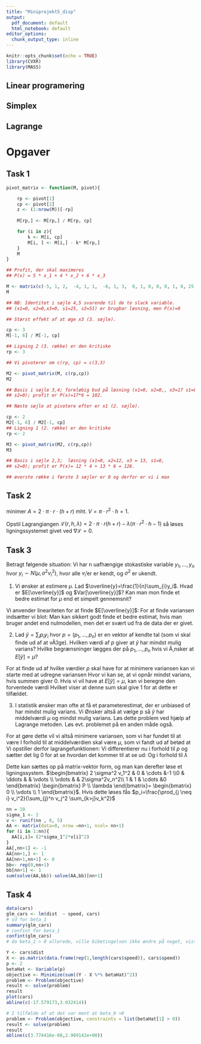 ```yaml
---
title: "Miniprojekt5_disp"
output:
  pdf_document: default
  html_notebook: default
editor_options:
  chunk_output_type: inline
---
```


```r
knitr::opts_chunk$set(echo = TRUE)
library(CVXR)
library(MASS)
```

## Linear programering 


\begin{itemize}
  \item Kanonisk form:
  \begin{itemize}
    \item max $c_1x_1+\cdots+c_nx_n=c^Tx$
    \item Under betingerlserne.
    \item $\begin{bmatrix} a_{11}x_1+\cdots+a_{1n}x_n \leq b_1 \\ \vdots \\ a_{m1}x_1+\cdots + a_{mn}x_n \leq b_m \end{bmatrix}$ eller $Ax \leq b$.
    \item $x \geq 0$
    \item $x_i$ er varible. $c_i$ er koefficenterne. Som giver kriteriefunktionen
    \item $z=c_1x_1+\cdots + c_nx_n$ som skal maximeres
  \end{itemize}
  \item Standart form:
  \begin{itemize}
    \item max $c_1x_1+\cdots+c_nx_n=c^Tx$
    \item Under betingerlserne.
    \item $\begin{bmatrix} a_{11}x_1+\cdots+a_{1n}x_n = b_1 \\ \vdots \\ a_{m1}x_1+\cdots + a_{mn}x_n = b_m \end{bmatrix}$ eller $Ax = b$.
    \item $x \geq 0$
  \end{itemize}
  \item Et lineart programmerings problem på kanonisk form kan bringes på standard form, ved at indføre nye variable.
  \item $x_{n+1},\ldots,  x_{m+n}$, en for hver bibetingelse. 
  \item max $c_1x_1+\cdots+c_nx_n=\bar{c}^T\bar{x}$
  \item Under betingerlserne.
  \item $\begin{bmatrix} a_{11}x_1+\cdots+a_{1n}x_n+x_{n+1} \leq b_1 \\ \vdots \\ a_{m1}x_1+\cdots + a_{mn}x_n+x_{n+m} \leq b_m \end{bmatrix}$ eller $\bar{A}\bar{x} \leq b$.
  \item $\bar{x} \geq 0$
  \item hvor $\bar{A}=\begin{bmatrix} A, I \end{bmatrix}$
  \item $\bar{c}=\begin{bmatrix} c \\ 0 \end{bmatrix}$
\end{itemize}  

## Simplex

\begin{itemize}
  \item Linear programmeringsproblem på standart form.
  \item $\forall b_i \geq0$
  \item $m \leq n$
  \item Fremgangsmetode: 
  \begin{itemize}
    \item Opstil matrix $\begin{bmatrix} c & 0^T & 0 \\ A & I & b \end{bmatrix}$, for $2n$ variable
    \item Opstil matrix $\begin{bmatrix} c  & 0 \\ A & b \end{bmatrix}$, for $n$ variable
    \item Trin 1: Tjek hvilken indgang i $c$ som har den højeste værdi. Dette er den første søjle vi indrager i vores basis. Kald denne søjle for $j$.
    \item Trin 2: Tjek forholdet mellem $b_i/A_{ij}, \quad \forall i$. Det $i$ som giver det laveste tal, definerer hvilken række der skal pivoteres i. 
    \item Hvis der stadig er positive tal i $c$, gå tilbage til trin 1. Ellers er problemet løst.
    \item Nu er der dannet en basis. Værdierne for $x_1,\ldots, x_n$ kan nu aflæses. Dette gøres ved at tjekke hvilke søjler og indgange der er i pivot i. hvis der er pivot i søjle $j$, indgang $i$. Betyder det, at $x_j$ skal have værdien aflæst i $b_i$. Hvis der ikke er pivot i søjle $j$ er $x_j=0$. 
    \item I indgangen over $b$ kan $-z$ aflæses. 
  \end{itemize}
\end{itemize}

## Lagrange

\begin{itemize}
  \item max $f(x_1, \ldots, x_n)$
  \item Under betingelserne $\begin{bmatrix} g_1(x_1,\ldots, x_n)=c_1 \\ \vdots \\ g_m(x_1,\ldots, x_n)=c_m \end{bmatrix}$ 
  \item ved at danne lagrangeligningen 
  \item $\mathcal{L}(x,y,\ldots, \lambda)  = f(x,y,\ldots) - \lambda(g(x,y,\ldots ) - c$
  \item Sæt $\nabla \mathcal{L} = 0$ og løs ligningssystemet.
\end{itemize}

# Opgaver

## Task 1



```r
pivot_matrix <- function(M, pivot){

    rp <- pivot[1]
    cp <- pivot[2]
    z <- (1:nrow(M))[-rp]
    
    M[rp,] <- M[rp,] / M[rp, cp]

    for (i in z){
        k <- M[i, cp]
        M[i, ] <- M[i,] - k* M[rp,]
    }
    M
}

## Profit, der skal maximeres
## P(x) = 5 * x_1 + 4 * x_2 + 6 * x_3

M <- matrix(c(-5, 1, 2,  -4, 1, 1,  -6, 1, 3,  0, 1, 0, 0, 0, 1, 0, 25, 51), nr=3)
M 

## NB: Identitet i søjle 4,5 svarende til de to slack variable.
## (x1=0, x2=0,x3=0, s1=25, s2=51) er brugbar løsning, men P(x)=0

## Størst effekt af at øge x3 (3. søjle).

cp <- 3
M[-1, 6] / M[-1, cp]

## Ligning 2 (3. række) er den kritiske
rp <- 3

## Vi pivoterer om c(rp, cp) = c(3,3)

M2 <- pivot_matrix(M, c(rp,cp))
M2

## Basis i søjle 3,4; foreløbig bud på løsning (x1=0, x2=0,, x3=17 s1=8,
## s2=0); profit er P(x)=17*6 = 102.

## Næste søjle at pivotere efter er x1 (2. søjle).

cp <- 2
M2[-1, 6] / M2[-1, cp]
## Ligning 1 (2. række) er den kritiske
rp <- 2

M3 <- pivot_matrix(M2, c(rp,cp))
M3

## Basis i søjle 2,3;  løsning (x1=0, x2=12, x3 = 13, s1=0,
## s2=0); profit er P(x)= 12 * 4 + 13 * 6 = 126.

## øverste række i første 3 søjler er 0 og derfor er vi i max


```


## Task 2

minimer $A=2 \cdot \pi \cdot r \cdot(h+r)$\newline
mht. $V=\pi \cdot r^2 \cdot h = 1$.

Opstil Lagrangiangen $\mathcal{L}(r,h,\lambda)=2 \cdot \pi \cdot r(h+r)-\lambda(\pi \cdot r^2 \cdot h - 1)$ så løses ligningssystemet givet ved $\nabla \mathcal{L} = 0$.




## Task 3
Betragt følgende situation: Vi har n uafhængige stokastiske variable $y_1,\ldots,y_n$ hvor $y_i\sim N(\mu,\sigma^2v_i^2)$, hvor alle $v_i$'er er kendt, og $\sigma^2$ er ukendt. 

1. Vi ønsker at estimere $\mu$. Lad $\overline{y}=\frac{1}{n}\sum_{i}y_i$. Hvad er $E[\overline{y}]$ og $Var[\overline{y}]$? Kan man mon finde et bedre estimat
for $\mu$ end et simpelt gennemsnit?

\subsubsection{Svar}
Vi anvender lineariteten for at finde $E[\overline{y}]$:
\begin{align*}
E[\overline{y}]=n\frac{1}{n}E[y_i] = \mu
\end{align*}
For at finde variansen indsætter vi blot:
\begin{align*}
Var[\overline{y}] = Var[\frac{1}{n}\sum_{i}y_i]=\frac{1}{n^2}Var[\sum_{i}y_i]=\frac{1}{n^2}Var[y_1+\ldots+y_n]&=\frac{1}{n^2}(Var[y_1]+\ldots+Var[y_n])\\
&=\frac{\sigma^2}{n^2}\sum_iv_i^2
\end{align*}
Man kan sikkert godt finde et bedre estimat, hvis man bruger andet end nulmodellen, men det er svært ud fra de data der er givet.


2. Lad $\tilde{y}=\sum_i p_iy_i$ hvor $p=(p_1,\ldots,p_n)$ er en vektor af kendte tal (som vi skal finde ud af at vÃ¦lge).
Hvilken værdi af $p$ giver at $\tilde{y}$ har mindst mulig varians? Hvilke begrænsninger lægges der på $p_1,\ldots,p_n$ hvis vi Ã¸nsker at $E[\tilde{y}]=\mu$?

\subsection{Svar}
For at finde ud af hvilke værdier $p$ skal have for at minimere variansen kan vi starte med at udregne variansen
\begin{align*}
Var[\tilde{y}]=Var[\sum_i p_iy_i]=Var[p_1y_1+\ldots+p_ny_n]&=p_1^2Var[y_1]+\ldots+p_n^2Var[y_n]\\
&=\sigma^2(p_1^2v_1^2+\ldots+p_n^2v_n^2)\\
&=\sigma^2\sum_ip_i^2v_i^2
\end{align*}
Hvor vi kan se, at vi opnår mindst varians, hvis summen giver 0. Hvis vi vil have at $E[\tilde{y}]=\mu$, kan vi beregne den forventede værdi
\begin{align*}
E[\tilde{y}]=E[\sum_i p_iy_i]=p_1E[y_1]+\ldots+p_nE[y_n] = p_1\mu+\ldots+p_n\mu = \mu\sum_ip_i
\end{align*}
Hvilket viser at denne sum skal give 1 for at dette er tilfældet. 

3. I statistik ønsker man ofte at få et parameterestimat, der er unbiased of har mindst mulig varians. Vi
Ønsker altså at vælge p så $\tilde{y}$ har middelværdi $\mu$ og mindst mulig varians. Løs dette problem ved hjælp
af Lagrange metoden. Løs evt. problemet på en anden måde også.

\subsection{Svar}
For at gøre dette vil vi altså minimere variansen, som vi har fundet til at være 
\begin{align*}
Var[\tilde{y}]=\sigma^2\sum_ip_i^2v_i^2
\end{align*}
I forhold til at middelværdien skal være $\mu$, som vi fandt ud af betød at 
\begin{align*}
\sum_ip_i &= 1\\
1^Tp=1
\end{align*}
Vi opstiller derfor lagrangefunktionen:
\begin{align*}
\mathcal{L}(p,\lambda) &= \sigma^2\sum_ip_i^2v_i^2-\lambda(\sum_i p_i-1)\\
\mathcal{L}(p,\lambda) &= p^Tp\sigma^2v^Tv-\lambda(1^Tp-1)
\end{align*}
Vi differentierer nu i forhold til $p$ og sætter det lig 0 for at se hvordan det kommer til at se ud: 
\begin{align*}
\partial/\partial p\mathcal{L}(p,\lambda) = 2\sigma^2pv^Tv- 1 \lambda = 0
\end{align*}
Og i forhold til $\lambda$
\begin{align*}
\partial/\partial \lambda\mathcal{L}(p,\lambda) = 1^Tp = 1
\end{align*}

Dette kan sættes op på matrix-vektor form, og man kan derefter løse et ligningssystem.
$\begin{bmatrix} 2 \sigma^2 v_1^2 & 0 & \cdots &-1 \\0 & \ddots & & \vdots \\ \vdots  & & 2\sigma^2v_n^2\\ 1 & 1 & \cdots &0 \end{bmatrix} \begin{bmatrix} P \\ \lambda \end{bmatrix}= \begin{bmatrix} 0 \\ \vdots \\ 1 \end{bmatrix}$.
Hvis dette løses fås $p_i=\frac{\prod_{j \neq i} v_i^2}{\sum_{j}^n v_j^2 \sum_{k>j}v_k^2}$

```r
nn = 10
sigma_1 <- 2
v <- runif(nn , 0, 5)
AA <- matrix(data=0, nrow =nn+1, ncol= nn+1)
for (i in 1:nn){
  AA[i,i]= (2*sigma_1^2*v[i]^2)
}
AA[,nn+1] <- -1
AA[nn+1,] <- 1
AA[nn+1,nn+1] <- 0
bb<- rep(0,nn+1)
bb[nn+1] <- 1
sum(solve(AA,bb))-solve(AA,bb)[nn+1]
```



## Task 4


```r
data(cars)
glm_cars <- lm(dist  ~ speed, cars)
# sd for beta_1
summary(glm_cars)
# confint for beta_1
confint(glm_cars)
# da beta_1 > 0 allerede, ville bibetingelsen ikke ændre på noget, vist nedeunder

Y <- cars$dist
X <- as.matrix(data.frame(rep(1,length(cars$speed)), cars$speed))
p <- 2
betaHat <- Variable(p)
objective <- Minimize(sum((Y - X %*% betaHat)^2))
problem <- Problem(objective)
result <- solve(problem)
result
plot(cars)
abline(c(-17.579173,3.932414))

# I tilfælde af at det var ment at beta_0 >0  
problem <- Problem(objective, constraints = list(betaHat[1] > 0))
result <- solve(problem)
result
abline(c(3.774416e-08,2.909142e+00))
```
